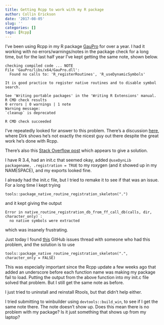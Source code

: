 ```yaml
---
title: Getting Rcpp to work with my R package
author: Collin Erickson
date: '2017-08-05'
slug: ''
categories: []
tags: [Rcpp]
---
```


I've been using Rcpp in my R package [GauPro](https://github.com/CollinErickson/GauPro)
for over a year.
I had it working with no errors/warnings/notes in the package check
for a long time, but for the last half year I've kept getting the
same note, shown below.

```
checking compiled code ... NOTE
File 'GauPro/libs/x64/GauPro.dll':
  Found no calls to: 'R_registerRoutines', 'R_useDynamicSymbols'

It is good practice to register native routines and to disable symbol
search.

See 'Writing portable packages' in the 'Writing R Extensions' manual.
R CMD check results
0 errors | 0 warnings | 1 note 
Warning message:
`cleanup` is deprecated 

R CMD check succeeded
```

I've repeatedly looked for answer to this problem.
There's a discussion [here](https://github.com/RcppCore/Rcpp/issues/636),
where Dirk shows he's not exactly the nicest guy out there
despite the great work he's done with Rcpp.

There's also this [Stack Overflow post](https://stackoverflow.com/questions/42313373/r-cmd-check-note-found-no-calls-to-r-registerroutines-r-usedynamicsymbols)
which appears to give a solution.

I have R 3.4, had an init.c that seemed okay,
added `@useDynLib packagename, .registration = TRUE` to my roxygen
(and it showed up in my NAMESPACE), and my exports looked fine.

I already had the init.c file, but I tried to remake it
to see if that was an issue.
For a long time I kept trying
```
tools::package_native_routine_registration_skeleton(".")
```

and it kept giving the output

```
Error in native_routine_registration_db_from_ff_call_db(calls, dir, character_only) : 
  no native symbols were extracted
```

which was insanely frustrating.

Just today I found [this](https://github.com/kbenoit/quanteda/issues/846)
GitHub issues thread with someone who had this problem, and the
solution is to use 
```
tools::package_native_routine_registration_skeleton(".", character_only = FALSE)
```

This was especially important since the Rcpp update 
a few weeks ago that added an underscore before each function
name was making my package fail to load.
Putting the output from the above function into my init.c
file solved that problem.
But I still get the same note as before.

I just tried to uninstall and reinstall Rtools, but that didn't help either.

I tried submitting to winbuilder using `devtools::build_win`,
to see if I get the same note there.
The note doesn't show up.
Does this mean there is no problem with my package?
Is it just something that shows up from my laptop?